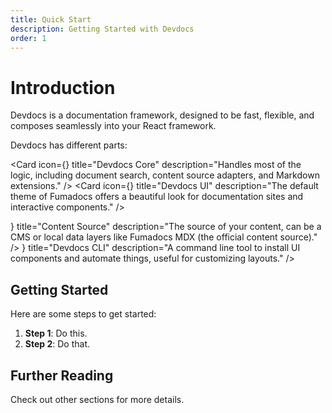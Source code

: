 ```yaml
---
title: Quick Start
description: Getting Started with Devdocs
order: 1
---
```


# Introduction

Devdocs is a documentation framework, designed to be fast, flexible, and composes seamlessly into your React framework.

Devdocs has different parts:

<Cards>
  <div className='grid grid-col '>
  
  <Card
    icon={<Terminal className="size-5" />}
    title="Devdocs Core"
    description="Handles most of the logic, including document search, content source adapters, and Markdown extensions."
  />
  <Card
    icon={<FileText className="size-5" />}
    title="Devdocs UI"
    description="The default theme of Fumadocs offers a beautiful look for documentation sites and interactive components."
  />
  </div>
  <Card
    icon={<Folder className="size-5" />}
    title="Content Source"
    description="The source of your content, can be a CMS or local data layers like Fumadocs MDX (the official content source)."
  />
  <Card
    icon={<Terminal className="size-5" />}
    title="Devdocs CLI"
    description="A command line tool to install UI components and automate things, useful for customizing layouts."
  />
</Cards>

## Getting Started

Here are some steps to get started:

1.  **Step 1**: Do this.
2.  **Step 2**: Do that.

## Further Reading

Check out other sections for more details.
